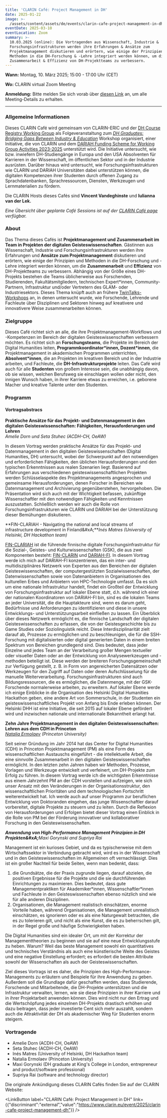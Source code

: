 ```yaml
---
title: 'CLARIN Café: Project Management in DH'
date: 2025-01-22
image: >-
  /assets/content/assets/de/events/clarin-cafe-project-management-in-dh/image.png
eventDate: 2025-03-10
eventLocation: Zoom
summary: >-
  10.03.2025 (online): Die Vortragenden aus Wissenschaft, Industrie &
  Forschungsinfrastrukturen werden ihre Erfahrungen & Ansätze zum
  Projektmanagement diskutieren und erörtern, wie einige der Prinzipien &
  Methoden in die DH-Forschung & -Lehre integriert werden können, um die
  Zusammenarbeit & Effizienz von DH-Projektteams zu verbessern.
---
```

**Wann:** Montag, 10. März 2025; 15:00 - 17:00 Uhr (CET)

**Wo:** CLARIN virtual Zoom Meeting

**Anmeldung:** Bitte melden Sie sich vorab über [diesen Link](https://forms.gle/yRtuyY4gNH3M3saZ8) an, um alle Meeting-Details zu erhalten.&#x20;

---

### **Allgemeine Informationen**

Dieses CLARIN Café wird gemeinsam von CLARIN-ERIC und der [DH Course Registry Working Group](https://www.clarin.eu/content/digital-humanities-course-registry) als Folgeveranstaltung zum [*DH Graduates: Bridging Gaps Between Industry & Education*](https://www.clarin.eu/blog/dh-graduates-bridging-gaps-between-industry-education) Workshop organisiert, einer Initiative, die von CLARIN und dem [DARIAH Funding Scheme for Working Group Activities 2023-2025](https://www.dariah.eu/2024/04/03/dariah-working-groups-funding-call-2023-meet-the-winning-projects/) unterstützt wird. Die Initiative untersucht, wie bzw. inwiefern DH-Studiengänge in Europa und den USA Absolventen für Karrieren in der Wissenschaft, im öffentlichen Sektor und in der Industrie ausrüsten. Darüber hinaus wird untersucht, wie Forschungsinfrastrukturen wie CLARIN und DARIAH Universitäten dabei unterstützen können, die digitalen Kompetenzen ihrer Studenten durch offenen Zugang zu Sprachdatenbanken, Sprachressourcen, Diensten, Werkzeugen und Lernmaterialien zu fördern.

Die CLARIN Hosts dieses Cafés sind **Vincent Vandeghinste** und **Iulianna van der Lek.**

*Eine Übersicht über geplante Café Sessions  ist auf der [CLARIN Café page](https://www.clarin.eu/content/clarin-caf%C3%A9) verfügbar.*

### **About**

Das Thema dieses Cafés ist **Projektmanagement und Zusammenarbeit im Team in Projekten der digitalen Geisteswissenschaften**. Gästinnen aus Wissenschaft, Industrie und Forschungsinfrastrukturen werden ihre Erfahrungen und **Ansätze zum Projektmanagement** diskutieren und erörtern, wie einige der Prinzipien und Methoden in die DH-Forschung und -Lehre integriert werden können, um die **Zusammenarbeit** und **Effizienz** von DH-Projektteams zu verbessern. Abhängig von der Größe eines DH-Projekts bestehen die Teams üblicherweise aus Forschenden, Studierenden, Fakultätsmitgliedern, technischen Expert\*innen, Community-Partnern, Infrastruktur und/oder Vertretern des GLAM- oder Industriesektors. Dieses Thema knüpft auch an frühere [TwinTalks-Workshops](https://www.clarin.eu/event/2023/twintalks-workshop-dh2023) an, in denen untersucht wurde, wie Forschende, Lehrende und Fachleute über Disziplinen und Sektoren hinweg auf kreativere und innovativere Weise zusammenarbeiten können.

### **Zielgruppe**

Dieses Café richtet sich an alle, die ihre Projektmanagement-Workflows und -Kompetenzen im Bereich der digitalen Geisteswissenschaften verbessern möchten. Es richtet sich an **Forschungsteams**, die Projekte im Bereich der Digital Humanities leiten, **Programmkoordinator\*innen, Dozent\*innen**, die Projektmanagement in akademischen Programmen unterrichten, **Absolvent\*innen**, die an Projekten im kreativen Bereich und in der Industrie arbeiten, und Fachleute, die **DH-Infrastrukturprojekte** leiten. Das Café wird auch für alle **Studenten** von großem Interesse sein, die unabhängig davon, ob sie wissen, welchen Berufsweg sie einschlagen wollen oder nicht, den innigen Wunsch haben, in ihrer Karriere etwas zu erreichen, i.e. geborene Macher und kreative Talente unter den Studenten.

### Programm

#### **Vortragsabstracs**

**Praktische Ansätze für das Projekt- und Datenmanagement in den digitalen Geisteswissenschaften: Fähigkeiten, Herausforderungen und Lehren**\
*Amelie Dorn und Seta Stuhec (ACDH-CH, OeAW)*

In diesem Vortrag werden praktische Ansätze für das Projekt- und Datenmanagement in den digitalen Geisteswissenschaften (Digital Humanities, DH) untersucht, wobei der Schwerpunkt auf den notwendigen und erforderlichen Fähigkeiten, den üblichen Herausforderungen und den typischen Erkenntnissen aus realen Szenarien liegt. Basierend auf Erfahrungen aus verschiedenen geisteswissenschaftlichen Projekten werden Schlüsselaspekte des Projektmanagements angesprochen und gemeinsame Herausforderungen, denen Forscher in Bereichen wie Datenmanagement und Archivierung gegenüberstehen, hervorgehoben. Die Präsentation wird sich auch mit der Wichtigkeit befassen, zukünftige Wissenschaftler mit den notwendigen Fähigkeiten und Kenntnissen auszustatten. Schließlich werden wir auch die Rolle von Forschungsinfrastrukturen wie CLARIN und DARIAH bei der Unterstützung dieser Bemühungen diskutieren.

**FIN-CLARIAH - Navigating the national and local streams of infrastructure development in Finland\&#xA;***Inés Matres (University of Helsinki, DH Hackathon team)*

[FIN-CLARIAH](https://www.kielipankki.fi/organization/fin-clariah/) ist die führende finnische digitale Forschungsinfrastruktur für die Sozial-, Geistes- und Kulturwissenschaften (GSK), die aus zwei Komponenten besteht: [FIN-CLARIN](https://www.kielipankki.fi/) und [DARIAH-FI](https://dariah.fi/). In diesem Vortrag werde ich mich auf DARIAH-FI konzentrieren, das ein inter- und multidisziplinäres Netzwerk von Experten aus den Bereichen der digitalen Geisteswissenschaften, der computergestützten Sozialwissenschaften, der Datenwissenschaften sowie von Datenanbietern in Organisationen des kulturellen Erbes und Anbietern von HPC-Technologie umfasst. Da es sich um eine nationale Infrastruktur handelt, findet ein Großteil der Entwicklung von Forschungsinfrastruktur auf lokaler Ebene statt, d.h. während ich einer der nationalen Koordinatoren von DARIAH-FI bin, sind es die lokalen Teams an jeder Universität, die die Hauptakteure sind, wenn es darum geht, Bedürfnisse und Anforderungen zu identifizieren und diese in unsere Entwicklungs- und Unterstützungsarbeit einfließen zu lassen. Ein Überblick über dieses Netzwerk ermöglicht es, die finnische Landschaft der digitalen Geisteswissenschaften zu erfassen, die von der Geistesgeschichte bis zu Game Studies oder Soziolinguistik reicht. Diese Interdisziplinarität zielt darauf ab, Prozesse zu ermöglichen und zu beschleunigen, die für die SSH-Forschung mit digitalisierten oder digital generierten Daten in einem breiten Spektrum von Bereichen grundlegend sind. Dies bedeutet, dass jeder Einzelne und jedes Team an der Verarbeitung großer Mengen textueller oder visueller Daten oder an der Entwicklung von Analysewerkzeugen und -methoden beteiligt ist. Diese werden der breiteren Forschungsgemeinschaft zur Verfügung gestellt, z. B. in Form von angereicherten Datensätzen oder Werkzeugen für den Zugriff auf Daten oder deren Aufschlüsselung für die manuelle Weiterverarbeitung. Forschungsinfrastrukturen sind auch Bildungsressourcen, die es ermöglichen, die Datenmenge, mit der GSK-Forschende normalerweise arbeiten, zu erweitern. Auf lokaler Ebene werde ich einige Einblicke in die Organisation des Helsinki Digital Humanities Hackathon geben, eine andere Art von Sommerschule, in der Studenten ein geisteswissenschaftliches Projekt von Anfang bis Ende erleben können. Der Helsinki DHH ist eine Initiative, die seit 2015 auf lokaler Ebene gefördert wird und inzwischen nationale und internationale Bekanntheit erlangt hat.

**Zehn Jahre Projektmanagement in den digitalen Geisteswissenschaften: Lehren aus dem CDH in Princeton** \
[*Natalia Ermolaev*](https://cdh.princeton.edu/people/natasha-ermolaev/) *(Princeton University)*

Seit seiner Gründung im Jahr 2014 hat das Center for Digital Humanities (CDH) in Princeton Projektmanagement (PM) als eine Form des wissenschaftlichen Austauschs eingeführt - die intellektuelle Arbeit, die eine sinnvolle Zusammenarbeit in den digitalen Geisteswissenschaften ermöglicht. In den letzten zehn Jahren haben wir Methoden, Prozesse, Vorlagen und Werkzeuge entwickelt und verfeinert, um DH-Projekte zum Erfolg zu führen. In diesem Vortrag werde ich die wichtigsten Erkenntnisse aus einem Jahrzehnt PM an der CDH vorstellen und aufzeigen, wie sich unser Ansatz mit den Veränderungen in der Organisationsstruktur, den wissenschaftlichen Prioritäten und dem technologischen Fortschritt weiterentwickelt hat. Ich werde auch auf unser Programm zur beruflichen Entwicklung von Doktoranden eingehen, das junge Wissenschaftler darauf vorbereitet, digitale Projekte zu steuern und zu leiten. Durch die Reflexion von Herausforderungen und Erfolgen bietet dieser Vortrag einen Einblick in die Rolle von PM bei der Förderung innovativer und kollaborativer Forschung in den Geisteswissenschaften.

***Anwendung von High-Performance Management Prinzipien in DH Projekten\&#xA;**&#x4D;axi Gorynski and Supriya Rai*

Management ist ein kurioses Gebiet, und da es typischerweise mit dem Wirtschaftssektor in Verbindung gebracht wird, wird es in der Wissenschaft und in den Geisteswissenschaften im Allgemeinen oft vernachlässigt. Dies ist ein großer Nachteil für beide Seiten, wenn man bedenkt, dass:

1. die Grundsätze, die der Praxis zugrunde liegen, darauf abzielen, die positiven Ergebnisse für die Projekte und die sie durchführenden Einrichtungen zu maximieren. Dies bedeutet, dass gute Managementpraktiken für Akademiker\*innen, Wissenschaftler\*innen und Fachleute in den Geisteswissenschaften ebenso nützlich sind wie für alle anderen Disziplinen.
2. Organisationen, die Management realistisch einschätzen, enorme Vorteile haben, während Organisationen, die Management unrealistisch einschätzen, es ignorieren oder es als eine Naturgewalt betrachten, die es zu tolerieren gilt, und nicht als eine Kunst, die es zu beherrschen gilt, in der Regel große und häufige Schwierigkeiten haben.

Die Digital Humanities sind ein idealer Ort, um mit der Korrektur der Managementtheorien zu beginnen und sie auf eine neue Entwicklungsstufe zu heben. Warum? Weil das beste Management sowohl ein quantitatives und technisches Verständnis als auch eine künstlerische Weite des Geistes und eine negative Einstellung erfordert; es erfordert die besten Attribute sowohl der Wissenschaften als auch der Geisteswissenschaften.

Ziel dieses Vortrags ist es daher, die Prinzipien des High-Performance-Managements zu erläutern und Beispiele für ihre Anwendung zu geben. Außerdem soll die Grundlage dafür geschaffen werden, dass Studierende, Forschende und Mitarbeitende, die DH-Projekte unterstützen und die Infrastruktur verwalten, lernen, wie sie diese Prinzipien in ihrer Karriere und in ihrer Projektarbeit anwenden können. Dies wird nicht nur den Ertrag und die Wertschöpfung jedes einzelnen DH-Projekts drastisch erhöhen und dazu beitragen, dass jeder investierte Cent sich mehr auszahlt, sondern auch die Attraktivität der DH als akademischer Weg für Studenten enorm steigern.

### **Vortragende**

* Amelie Dorn (ACDH-CH, OeAW)
* Seta Stuhec (ACDH-CH, OeAW)
* Inés Matres (University of Helsinki, DH Hackathon team)
* Natalia Ermolaev (Princeton University)
* Maxi Gorynski (DH graduate at King's College in London, entrepreneur and product/software professional)
* Supriya Rai (software and technology director)

Die originale Ankündigung dieses CLARIN Cafés finden Sie auf der CLARIN Website:

<LinkButton label="CLARIN Café: Project Management in DH" link={{"discriminant":"external","value":"https://www.clarin.eu/event/2025/clarin-cafe-project-management-dh"}} />
